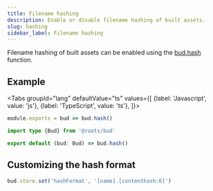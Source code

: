 ```yaml
---
title: Filename hashing
description: Enable or disable filename hashing of built assets.
slug: hashing
sidebar_label: Filename hashing
---
```



Filename hashing of built assets can be enabled using the [bud.hash](/docs/bud.hash) function.

## Example

<Tabs
  groupId="lang"
  defaultValue="ts"
  values={[
    {label: 'Javascript', value: 'js'},
    {label: 'TypeScript', value: 'ts'},
  ]}>
  <TabItem value="js">

```js title="bud.config.js"
module.exports = bud => bud.hash()
```

  </TabItem>
  <TabItem value="ts">

```ts bud.config.ts
import type {Bud} from '@roots/bud'

export default (bud: Bud) => bud.hash()
```

  </TabItem>
</Tabs>

## Customizing the hash format

```js
bud.store.set('hashFormat', '[name].[contenthash:6]')
```
